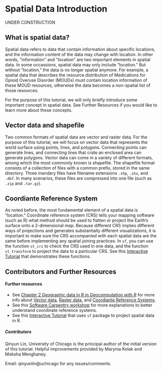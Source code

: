 # Spatial Data Introduction{-}
UNDER CONSTRUCTION

## What is spatial data?  {-#SD-spatial-data}
Spatial data refers to data that contain information about specific locations, and the information content of the data may change with location. In other words, "information" and "location" are two important elements in spatial data. In some occassions, spatial data may only include "location." But without "location," the data is no longer spatial anymore. For example, a spatial data that describes the resource distribution of Medications for Opioid Overuse Disorder (MOUDs) must contain location information of these MOUD resources, otherwise the data becomes a non-spatial list of those resources. 

For the purpose of this tutorial, we will only briefly introduce some important concept in spatial data. See Further Resources if you would like to learn more about these concepts. 

## Vector data and shapefile {-#SD-vector-data}
Two common formats of spatial data are vector and raster data. For the purpose of this tutorial, we will focus on vector data that represents the world surface using points, lines, and polygons. Connecting points can generate lines, and connecting lines that crate an enclosed area can generate polygons. Vector data can come in a variety of different formats, among which the most commonly known is shapefile. The shapefile format consists of a collection of files with a common prefix, stored in the same directory. Three mandary files have filename extensions `.shp`, `.shx`, and `.dbf`. In many scenarios, these files are compressed into one file (such as `.zip` and `.tar.gz`). 

## Coordiante Reference System {-#SD-crs}
As noted before, the most fundamental element of a spatial data is "location." Coordinate reference system (CRS) tells your mapping software (such as R) what method should be used to flatten or project the Earth's surface onto a 2-dimensional map. Because different CRS implies different ways of projections and generates substantially different visualizations, it is important to make sure the CRS accompanied with each spatial data are the same before implementing any spatial joining practices. In `sf`, you can use the function `st_crs` to check the CRS used in one data, and the function `st_transform` to project the data to a particular CRS. See this [Interactive Tutorial](https://spatialanalysis.github.io/workshop-notes/introduction-to-spatial-data.html#interactive-tutorial) that demonstrates these functions.  

## Contributors and Further Resources {-#SD-contributors}

#### Further resources {-#SD-appendix}
* See [Chapter 2 Geographic data in R in Geocomputation with R](https://geocompr.robinlovelace.net/spatial-class.html) for more info about [Vector data](https://geocompr.robinlovelace.net/spatial-class.html#vector-data), [Raster data](https://geocompr.robinlovelace.net/spatial-class.html#raster-data), and [Coordiante Reference Systems](https://geocompr.robinlovelace.net/spatial-class.html#raster-data). 
* See this [Software Carpentry workshop](https://datacarpentry.org/organization-geospatial/03-crs/index.html) for more explanations to better understand coordinate reference systems. 
* See this [Interactive Tutorial](https://spatialanalysis.github.io/workshop-notes/introduction-to-spatial-data.html#interactive-tutorial) that uses `sf` package to project spatial data in R.  

##### Contributors {-}
Qinyun Lin, University of Chicago is the principal author of the initial version of this tutorial. Helpful improvements provided by Marynia Kolak and Moksha Menghaney. 

Email: qinyunlin@uchicago for any issues/comments.




